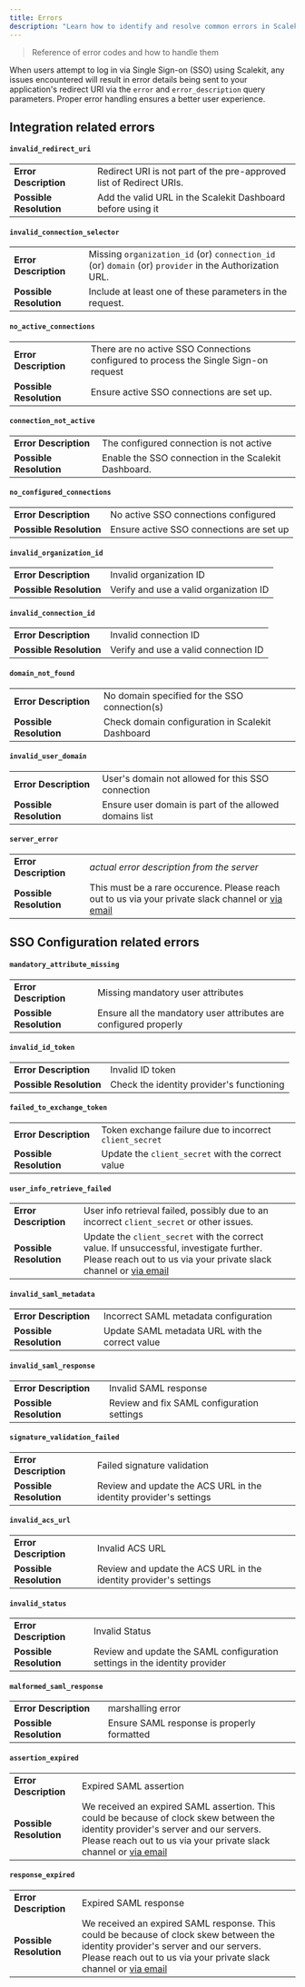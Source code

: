 ```yaml
---
title: Errors
description: "Learn how to identify and resolve common errors in Scalekit, ensuring a seamless authentication experience for your users."
---
```



> Reference of error codes and how to handle them

When users attempt to log in via Single Sign-on (SSO) using Scalekit, any issues encountered will result in error details being sent to your application's redirect URI via the `error` and `error_description` query parameters. Proper error handling ensures a better user experience.

## Integration related errors

#### `invalid_redirect_uri`

| | |
|---|---|
| **Error Description** | Redirect URI is not part of the pre-approved list of Redirect URIs. |
| **Possible Resolution** | Add the valid URL in the Scalekit Dashboard before using it |

#### `invalid_connection_selector`

| | |
|---|---|
| **Error Description** | Missing `organization_id` (or) `connection_id` (or) `domain` (or) `provider` in the Authorization URL. |
| **Possible Resolution** | Include at least one of these parameters in the request. |

#### `no_active_connections`

| | |
|---|---|
| **Error Description** | There are no active SSO Connections configured to process the Single Sign-on request |
| **Possible Resolution** | Ensure active SSO connections are set up. |

#### `connection_not_active`

| | |
|---|---|
| **Error Description** | The configured connection is not active |
| **Possible Resolution** | Enable the SSO connection in the Scalekit Dashboard. |

#### `no_configured_connections`

| | |
|---|---|
| **Error Description** | No active SSO connections configured |
| **Possible Resolution** | Ensure active SSO connections are set up |

#### `invalid_organization_id`

| | |
|---|---|
| **Error Description** | Invalid organization ID |
| **Possible Resolution** | Verify and use a valid organization ID |

#### `invalid_connection_id`

| | |
|---|---|
| **Error Description** | Invalid connection ID |
| **Possible Resolution** | Verify and use a valid connection ID |

#### `domain_not_found`

| | |
|---|---|
| **Error Description** | No domain specified for the SSO connection(s) |
| **Possible Resolution** | Check domain configuration in Scalekit Dashboard |

#### `invalid_user_domain`

| | |
|---|---|
| **Error Description** | User's domain not allowed for this SSO connection |
| **Possible Resolution** | Ensure user domain is part of the allowed domains list |

#### `server_error`

| | |
|---|---|
| **Error Description** | _actual error description from the server_ |
| **Possible Resolution** | This must be a rare occurence. Please reach out to us via your private slack channel or [via email](mailto:support@scalekit.com) |

## SSO Configuration related errors

#### `mandatory_attribute_missing`

| | |
|---|---|
| **Error Description** | Missing mandatory user attributes |
| **Possible Resolution** | Ensure all the mandatory user attributes are configured properly |

#### `invalid_id_token`

| | |
|---|---|
| **Error Description** | Invalid ID token |
| **Possible Resolution** | Check the identity provider's functioning |

#### `failed_to_exchange_token`

| | |
|---|---|
| **Error Description** | Token exchange failure due to incorrect `client_secret` |
| **Possible Resolution** | Update the `client_secret` with the correct value |

#### `user_info_retrieve_failed`

| | |
|---|---|
| **Error Description** | User info retrieval failed, possibly due to an incorrect `client_secret` or other issues. |
| **Possible Resolution** | Update the `client_secret` with the correct value. If unsuccessful, investigate further. Please reach out to us via your private slack channel or [via email](mailto:support@scalekit.com) |

#### `invalid_saml_metadata`

| | |
|---|---|
| **Error Description** | Incorrect SAML metadata configuration |
| **Possible Resolution** | Update SAML metadata URL with the correct value |

#### `invalid_saml_response`

| | |
|---|---|
| **Error Description** | Invalid SAML response |
| **Possible Resolution** | Review and fix SAML configuration settings |

#### `signature_validation_failed`

| | |
|---|---|
| **Error Description** | Failed signature validation |
| **Possible Resolution** | Review and update the ACS URL in the identity provider's settings |

#### `invalid_acs_url`

| | |
|---|---|
| **Error Description** | Invalid ACS URL |
| **Possible Resolution** | Review and update the ACS URL in the identity provider's settings |

#### `invalid_status`

| | |
|---|---|
| **Error Description** | Invalid Status |
| **Possible Resolution** | Review and update the SAML configuration settings in the identity provider |

#### `malformed_saml_response`

| | |
|---|---|
| **Error Description** | marshalling error |
| **Possible Resolution** | Ensure SAML response is properly formatted |

#### `assertion_expired`

| | |
|---|---|
| **Error Description** | Expired SAML assertion |
| **Possible Resolution** | We received an expired SAML assertion. This could be because of clock skew between the identity provider's server and our servers. Please reach out to us via your private slack channel or [via email](mailto:support@scalekit.com) |

#### `response_expired`

| | |
|---|---|
| **Error Description** | Expired SAML response |
| **Possible Resolution** | We received an expired SAML response. This could be because of clock skew between the identity provider's server and our servers. Please reach out to us via your private slack channel or [via email](mailto:support@scalekit.com) |
